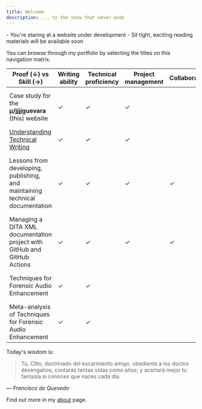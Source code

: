 ```yaml
---
title: Welcome
description: ... to the show that never ends
---
```


<Note title="Hi there!" type="success">
  - You're staring at a website under development
  - Sit tight, exciting reading materials will be available soon
</Note>

You can browse through my portfolio by selecting the titles on this navigation matrix.

| Proof (**↓**) vs Skill (**→**)                                               | Writing ability | Technical proficiency | Project management | Collaboration | Technologies                                                                       |
| ---------------------------------------------------------------------------- | --------------- | --------------------- | ------------------ | ------------- | ---------------------------------------------------------------------------------- |
| Case study for the **μ/jjjjguevara** (this) website                          | ✓               | ✓                     | ✓                  |               | Git, GitHub, DITA XML, Next.js, TypeScript, JavaScript                             |
| [Understanding Technical Writing](/docs/articles/tech-writing-ontology)      | ✓               | ✓                     | ✓                  |               |                                                                                    |
| Lessons from developing, publishing, and maintaining technical documentation | ✓               | ✓                     | ✓                  | ✓             | Git, GitHub, DITA XML, Oxygen XML Editor, Google Docs, Adobe InDesign, LaTeX, etc  |
| Managing a DITA XML documentation project with GitHub and GitHub Actions     | ✓               | ✓                     | ✓                  | ✓             | DITA XML, Git, GitHub                                                              |
| Techniques for Forensic Audio Enhancement                                    | ✓               | ✓                     |                    |               | DITA XML, Reaper DAW, Figma, Adobe InDesign                                        |
| Meta-analysis of Techniques for Forensic Audio Enhancement                   | ✓               | ✓                     |                    |               | DITA XML, Reaper DAW, Figma, Adobe InDesign                                        |



Today's wisdom is:
> Tú, Clito, doctrinado
del escarmiento amigo,
obediente a los doctos desengaños,
contarás tantas vidas como años;
y acertará mejor tu fantasía
si conoces que naces cada día.

— *Francisco de Quevedo*

Find out more in my [about](/docs/main/about) page.

